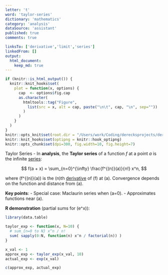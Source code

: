 ```yaml
---
letter: 't'
word: 'taylor-series'
dictionary: 'mathematics'
category: 'analysis'
dataSource: 'assistant'
published: true
comments: true

linksTo: ['derivative','limit','series']
linkedFrom: []
output:
  html_document:
    keep_md: true
---
```


```r
if (knitr::is_html_output()) {
  knitr::knit_hooks$set(
    plot = function(x, options) {
      cap  <- options$fig.cap
      as.character(
        htmltools::tag("Figure",
          list(src = x, alt = cap, paste("\n\t", cap, "\n", sep=""))
        )
      )
    }
  )
}
knitr::opts_knit$set(root.dir = "/Users/work/Coding/derecksprojects/derecksnotes.com-playground/derecksnotes.com/client/src/app/dictionaries/mathematics/definitions")
knitr::knit_hooks$set(optipng = knitr::hook_optipng)
knitr::opts_chunk$set(dpi=300, fig.width=10, fig.height=7)
```

<a id="taylor-series">Taylor Series</a> - In **analysis**, the **Taylor series** of a function $f$ at a point $a$ is the infinite [series](#series):

$$
f(a + x) = \sum_{n=0}^{\infty} \frac{f^{(n)}(a)}{n!} x^n,
$$

where \(f^{(n)}(a)\) is the \(n\)th [derivative](#derivative) of \(f\) at \(a\). Convergence depends on the function and distance from \(a\).

**Key points**:
- Special case: Maclaurin series when \(a=0\).
- Approximates functions near \(a\).

**R demonstration** (partial sums for \(e^x\)):

```r
library(data.table)

taylor_exp <- function(x, N=10) {
  # sum_{n=0 to N} x^n / n!
  sum( sapply(0:N, function(n) x^n / factorial(n)) )
}

x_val <- 1
approx_exp <- taylor_exp(x_val, 10)
actual_exp <- exp(x_val)

c(approx_exp, actual_exp)
```

